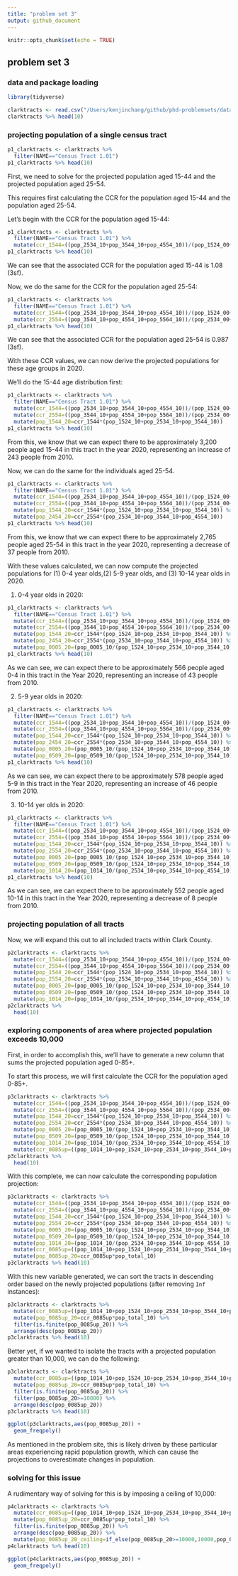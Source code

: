 ```yaml
---
title: "problem set 3"
output: github_document
---
```


```r
knitr::opts_chunk$set(echo = TRUE)
```

## problem set 3

### data and package loading

```r
library(tidyverse)
```

```r
clarktracts <- read.csv("/Users/kenjinchang/github/phd-problemsets/data/clarktracts.csv")
clarktracts %>% head(10)
```

### projecting population of a single census tract 

```r
p1_clarktracts <- clarktracts %>% 
  filter(NAME=="Census Tract 1.01")
p1_clarktracts %>% head(10)
```
First, we need to solve for the projected population aged 15-44 and the projected population aged 25-54.

This requires first calculating the CCR for the population aged 15-44 and the population aged 25-54.

Let's begin with the CCR for the population aged 15-44:

```r
p1_clarktracts <- clarktracts %>% 
  filter(NAME=="Census Tract 1.01") %>%
  mutate(ccr_1544=((pop_2534_10+pop_3544_10+pop_4554_10))/(pop_1524_00+pop_2534_00+pop_3544_00))
p1_clarktracts %>% head(10)
```
We can see that the associated CCR for the population aged 15-44 is 1.08 (3sf).

Now, we do the same for the CCR for the population aged 25-54:

```r
p1_clarktracts <- clarktracts %>% 
  filter(NAME=="Census Tract 1.01") %>%
  mutate(ccr_1544=((pop_2534_10+pop_3544_10+pop_4554_10))/(pop_1524_00+pop_2534_00+pop_3544_00)) %>%
  mutate(ccr_2554=((pop_3544_10+pop_4554_10+pop_5564_10))/(pop_2534_00+pop_3544_00+pop_4554_00))
p1_clarktracts %>% head(10)
```

We can see that the associated CCR for the population aged 25-54 is 0.987 (3sf).

With these CCR values, we can now derive the projected populations for these age groups in 2020. 

We'll do the 15-44 age distribution first: 

```r
p1_clarktracts <- clarktracts %>% 
  filter(NAME=="Census Tract 1.01") %>%
  mutate(ccr_1544=((pop_2534_10+pop_3544_10+pop_4554_10))/(pop_1524_00+pop_2534_00+pop_3544_00)) %>%
  mutate(ccr_2554=((pop_3544_10+pop_4554_10+pop_5564_10))/(pop_2534_00+pop_3544_00+pop_4554_00)) %>%
  mutate(pop_1544_20=ccr_1544*(pop_1524_10+pop_2534_10+pop_3544_10))
p1_clarktracts %>% head(10)
```

From this, we know that we can expect there to be approximately 3,200 people aged 15-44 in this tract in the year 2020, representing an increase of 243 people from 2010. 

Now, we can do the same for the individuals aged 25-54. 

```r
p1_clarktracts <- clarktracts %>% 
  filter(NAME=="Census Tract 1.01") %>%
  mutate(ccr_1544=((pop_2534_10+pop_3544_10+pop_4554_10))/(pop_1524_00+pop_2534_00+pop_3544_00)) %>%
  mutate(ccr_2554=((pop_3544_10+pop_4554_10+pop_5564_10))/(pop_2534_00+pop_3544_00+pop_4554_00)) %>%
  mutate(pop_1544_20=ccr_1544*(pop_1524_10+pop_2534_10+pop_3544_10)) %>%
  mutate(pop_2454_20=ccr_2554*(pop_2534_10+pop_3544_10+pop_4554_10))
p1_clarktracts %>% head(10)
```

From this, we know that we can expect there to be approximately 2,765 people aged 25-54 in this tract in the year 2020, representing a decrease of 37 people from 2010. 

With these values calculated, we can now compute the projected populations for (1) 0-4 year olds,(2) 5-9 year olds, and (3) 10-14 year olds in 2020.

1. 0-4 year olds in 2020:

```r
p1_clarktracts <- clarktracts %>% 
  filter(NAME=="Census Tract 1.01") %>%
  mutate(ccr_1544=((pop_2534_10+pop_3544_10+pop_4554_10))/(pop_1524_00+pop_2534_00+pop_3544_00)) %>%
  mutate(ccr_2554=((pop_3544_10+pop_4554_10+pop_5564_10))/(pop_2534_00+pop_3544_00+pop_4554_00)) %>%
  mutate(pop_1544_20=ccr_1544*(pop_1524_10+pop_2534_10+pop_3544_10)) %>%
  mutate(pop_2454_20=ccr_2554*(pop_2534_10+pop_3544_10+pop_4554_10)) %>%
  mutate(pop_0005_20=(pop_0005_10/(pop_1524_10+pop_2534_10+pop_3544_10))*pop_1544_20)
p1_clarktracts %>% head(10)
```
As we can see, we can expect there to be approximately 566 people aged 0-4 in this tract in the Year 2020, representing an increase of 43 people from 2010. 

2. 5-9 year olds in 2020:

```r
p1_clarktracts <- clarktracts %>% 
  filter(NAME=="Census Tract 1.01") %>%
  mutate(ccr_1544=((pop_2534_10+pop_3544_10+pop_4554_10))/(pop_1524_00+pop_2534_00+pop_3544_00)) %>%
  mutate(ccr_2554=((pop_3544_10+pop_4554_10+pop_5564_10))/(pop_2534_00+pop_3544_00+pop_4554_00)) %>%
  mutate(pop_1544_20=ccr_1544*(pop_1524_10+pop_2534_10+pop_3544_10)) %>%
  mutate(pop_2454_20=ccr_2554*(pop_2534_10+pop_3544_10+pop_4554_10)) %>%
  mutate(pop_0005_20=(pop_0005_10/(pop_1524_10+pop_2534_10+pop_3544_10))*pop_1544_20) %>%
  mutate(pop_0509_20=(pop_0509_10/(pop_1524_10+pop_2534_10+pop_3544_10))*pop_1544_20)
p1_clarktracts %>% head(10)
```
As we can see, we can expect there to be approximately 578 people aged 5-9 in this tract in the Year 2020, representing an increase of 46 people from 2010. 

3. 10-14 yer olds in 2020:

```r
p1_clarktracts <- clarktracts %>% 
  filter(NAME=="Census Tract 1.01") %>%
  mutate(ccr_1544=((pop_2534_10+pop_3544_10+pop_4554_10))/(pop_1524_00+pop_2534_00+pop_3544_00)) %>%
  mutate(ccr_2554=((pop_3544_10+pop_4554_10+pop_5564_10))/(pop_2534_00+pop_3544_00+pop_4554_00)) %>%
  mutate(pop_1544_20=ccr_1544*(pop_1524_10+pop_2534_10+pop_3544_10)) %>%
  mutate(pop_2554_20=ccr_2554*(pop_2534_10+pop_3544_10+pop_4554_10)) %>%
  mutate(pop_0005_20=(pop_0005_10/(pop_1524_10+pop_2534_10+pop_3544_10))*pop_1544_20) %>%
  mutate(pop_0509_20=(pop_0509_10/(pop_1524_10+pop_2534_10+pop_3544_10))*pop_1544_20) %>%
  mutate(pop_1014_20=(pop_1014_10/(pop_2534_10+pop_3544_10+pop_4554_10))*pop_2554_20)
p1_clarktracts %>% head(10)
```
As we can see, we can expect there to be approximately 552 people aged 10-14 in this tract in the Year 2020, representing a decrease of 8 people from 2010. 

### projecting population of all tracts

Now, we will expand this out to all included tracts within Clark County. 

```r
p2clarktracts <- clarktracts %>% 
  mutate(ccr_1544=((pop_2534_10+pop_3544_10+pop_4554_10))/(pop_1524_00+pop_2534_00+pop_3544_00)) %>%
  mutate(ccr_2554=((pop_3544_10+pop_4554_10+pop_5564_10))/(pop_2534_00+pop_3544_00+pop_4554_00)) %>%
  mutate(pop_1544_20=ccr_1544*(pop_1524_10+pop_2534_10+pop_3544_10)) %>%
  mutate(pop_2554_20=ccr_2554*(pop_2534_10+pop_3544_10+pop_4554_10)) %>%
  mutate(pop_0005_20=(pop_0005_10/(pop_1524_10+pop_2534_10+pop_3544_10))*pop_1544_20) %>%
  mutate(pop_0509_20=(pop_0509_10/(pop_1524_10+pop_2534_10+pop_3544_10))*pop_1544_20) %>%
  mutate(pop_1014_20=(pop_1014_10/(pop_2534_10+pop_3544_10+pop_4554_10))*pop_2554_20)
p2clarktracts %>% 
  head(10)
```


### exploring components of area where projected population exceeds 10,000 

First, in order to accomplish this, we'll have to generate a new column that sums the projected population aged 0-85+.

To start this process, we will first calculate the CCR for the population aged 0-85+.

```r
p3clarktracts <- clarktracts %>% 
  mutate(ccr_1544=((pop_2534_10+pop_3544_10+pop_4554_10))/(pop_1524_00+pop_2534_00+pop_3544_00)) %>%
  mutate(ccr_2554=((pop_3544_10+pop_4554_10+pop_5564_10))/(pop_2534_00+pop_3544_00+pop_4554_00)) %>%
  mutate(pop_1544_20=ccr_1544*(pop_1524_10+pop_2534_10+pop_3544_10)) %>%
  mutate(pop_2554_20=ccr_2554*(pop_2534_10+pop_3544_10+pop_4554_10)) %>%
  mutate(pop_0005_20=(pop_0005_10/(pop_1524_10+pop_2534_10+pop_3544_10))*pop_1544_20) %>%
  mutate(pop_0509_20=(pop_0509_10/(pop_1524_10+pop_2534_10+pop_3544_10))*pop_1544_20) %>%
  mutate(pop_1014_20=(pop_1014_10/(pop_2534_10+pop_3544_10+pop_4554_10))*pop_2554_20) %>%
  mutate(ccr_0085up=((pop_1014_10+pop_1524_10+pop_2534_10+pop_3544_10+pop_4554_10+pop_5564_10+pop_6574_10+pop_7584_10+pop_85up_10))/(pop_total_00))
p3clarktracts %>% 
  head(10)
```
With this complete, we can now calculate the corresponding population projection: 

```r
p3clarktracts <- clarktracts %>% 
  mutate(ccr_1544=((pop_2534_10+pop_3544_10+pop_4554_10))/(pop_1524_00+pop_2534_00+pop_3544_00)) %>%
  mutate(ccr_2554=((pop_3544_10+pop_4554_10+pop_5564_10))/(pop_2534_00+pop_3544_00+pop_4554_00)) %>%
  mutate(pop_1544_20=ccr_1544*(pop_1524_10+pop_2534_10+pop_3544_10)) %>%
  mutate(pop_2554_20=ccr_2554*(pop_2534_10+pop_3544_10+pop_4554_10)) %>%
  mutate(pop_0005_20=(pop_0005_10/(pop_1524_10+pop_2534_10+pop_3544_10))*pop_1544_20) %>%
  mutate(pop_0509_20=(pop_0509_10/(pop_1524_10+pop_2534_10+pop_3544_10))*pop_1544_20) %>%
  mutate(pop_1014_20=(pop_1014_10/(pop_2534_10+pop_3544_10+pop_4554_10))*pop_2554_20) %>%
  mutate(ccr_0085up=((pop_1014_10+pop_1524_10+pop_2534_10+pop_3544_10+pop_4554_10+pop_5564_10+pop_6574_10+pop_7584_10+pop_85up_10))/(pop_total_00)) %>%
  mutate(pop_0085up_20=ccr_0085up*pop_total_10)
p3clarktracts %>% head(10)
```

With this new variable generated, we can sort the tracts in descending order based on the newly projected populations (after removing `Inf` instances):

```r
p3clarktracts <- clarktracts %>% 
  mutate(ccr_0085up=((pop_1014_10+pop_1524_10+pop_2534_10+pop_3544_10+pop_4554_10+pop_5564_10+pop_6574_10+pop_7584_10+pop_85up_10))/(pop_total_00)) %>%
  mutate(pop_0085up_20=ccr_0085up*pop_total_10) %>% 
  filter(is.finite(pop_0085up_20)) %>%
  arrange(desc(pop_0085up_20)) 
p3clarktracts %>% head(10)
```


Better yet, if we wanted to isolate the tracts with a projected population greater than 10,000, we can do the following: 

```r
p3clarktracts <- clarktracts %>% 
  mutate(ccr_0085up=((pop_1014_10+pop_1524_10+pop_2534_10+pop_3544_10+pop_4554_10+pop_5564_10+pop_6574_10+pop_7584_10+pop_85up_10))/(pop_total_00)) %>%
  mutate(pop_0085up_20=ccr_0085up*pop_total_10) %>% 
  filter(is.finite(pop_0085up_20)) %>%
  filter(pop_0085up_20>=10000) %>%
  arrange(desc(pop_0085up_20))
p3clarktracts %>% head(10)
```
```r
ggplot(p3clarktracts,aes(pop_0085up_20)) + 
  geom_freqpoly()
```


As mentioned in the problem site, this is likely driven by these particular areas experiencing rapid population growth, which can cause the projections to overestimate changes in population. 


### solving for this issue

A rudimentary way of solving for this is by imposing a ceiling of 10,000:

```r
p4clarktracts <- clarktracts %>% 
  mutate(ccr_0085up=((pop_1014_10+pop_1524_10+pop_2534_10+pop_3544_10+pop_4554_10+pop_5564_10+pop_6574_10+pop_7584_10+pop_85up_10))/(pop_total_00)) %>%
  mutate(pop_0085up_20=ccr_0085up*pop_total_10) %>% 
  filter(is.finite(pop_0085up_20)) %>%
  arrange(desc(pop_0085up_20)) %>%
  mutate(pop_0085up_20_ceiling=if_else(pop_0085up_20>=10000,10000,pop_0085up_20)) 
p4clarktracts %>% head(10)
```
```r
ggplot(p4clarktracts,aes(pop_0085up_20)) + 
  geom_freqpoly()
```


